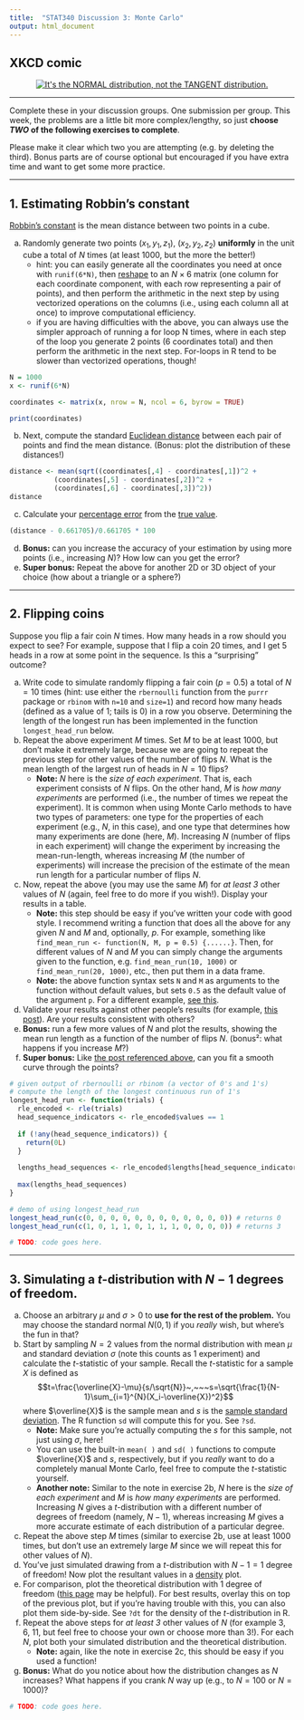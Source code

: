 ```yaml
---
title:  "STAT340 Discussion 3: Monte Carlo"
output: html_document
---
```


## XKCD comic

<center><a href="https://xkcd.com/2118/"><img id="comic" src="https://imgs.xkcd.com/comics/normal_distribution.png" title="It's the NORMAL distribution, not the TANGENT distribution."></a></center>

---

Complete these in your discussion groups. One submission per group.
This week, the problems are a little bit more complex/lengthy, so just **choose *TWO* of the following exercises to complete**.

Please make it clear which two you are attempting (e.g. by deleting the third). Bonus parts are of course optional but encouraged if you have extra time and want to get some more practice.

---

## 1. Estimating Robbin's constant

[Robbin's constant](https://mathworld.wolfram.com/CubeLinePicking.html) is the mean distance between two points in a cube.

a. Randomly generate two points $(x_1,y_1,z_1)$, $(x_2,y_2,z_2)$ **uniformly** in the unit cube a total of $N$ times (at least $1000$, but the more the better!)
      - hint: you can easily generate all the coordinates you need at once with `runif(6*N)`, then [reshape](https://stackoverflow.com/questions/17752830/r-reshape-a-vector-into-multiple-columns) to an $N\times 6$ matrix (one column for each coordinate component, with each row representing a pair of points), and then perform the arithmetic in the next step by using vectorized operations on the columns (i.e., using each column all at once) to improve computational efficiency.
      - if you are having difficulties with the above, you can always use the simpler approach of running a for loop N times, where in each step of the loop you generate 2 points (6 coordinates total) and then perform the arithmetic in the next step. For-loops in R tend to be slower than vectorized operations, though!
      
```r
N = 1000
x <- runif(6*N)

coordinates <- matrix(x, nrow = N, ncol = 6, byrow = TRUE)

print(coordinates)
```
      
b. Next, compute the standard [Euclidean distance](https://en.wikipedia.org/wiki/Euclidean_distance#Higher_dimensions) between each pair of points and find the mean distance. (Bonus: plot the distribution of these distances!)

```r
distance <- mean(sqrt((coordinates[,4] - coordinates[,1])^2 + 
           (coordinates[,5] - coordinates[,2])^2 + 
           (coordinates[,6] - coordinates[,3])^2))
distance
```

c. Calculate your [percentage error](https://www.mathsisfun.com/numbers/percentage-error.html) from the [true value](https://stat.ethz.ch/R-manual/R-devel/library/base/html/Constants.html).

```r
(distance - 0.661705)/0.661705 * 100
```

d. __Bonus:__ can you increase the accuracy of your estimation by using more points (i.e., increasing $N$)? How low can you get the error?
e. __Super bonus:__ Repeat the above for another 2D or 3D object of your choice (how about a triangle or a sphere?)

---

## 2. Flipping coins

Suppose you flip a fair coin $N$ times. How many heads in a row should you expect to see? For example, suppose that I flip a coin 20 times, and I get 5 heads in a row at some point in the sequence. Is this a "surprising" outcome?

   a. Write code to simulate randomly flipping a fair coin ($p=0.5$) a total of $N=10$ times (hint: use either the `rbernoulli` function from the `purrr` package or `rbinom` with `n=10` and `size=1`) and record how many heads (defined as a value of $1$; tails is $0$) in a row you observe. Determining the length of the longest run has been implemented in the function `longest_head_run` below.
   b. Repeat the above experiment $M$ times. Set $M$ to be at least $1000$, but don't make it extremely large, because we are going to repeat the previous step for other values of the number of flips $N$. What is the mean length of the largest run of heads in $N=10$ flips?
      - __Note:__ $N$ here is the *size of each experiment*. That is, each experiment consists of $N$ flips. On the other hand, $M$ is *how many experiments* are performed (i.e., the number of times we repeat the experiment). It is common when using Monte Carlo methods to have two types of parameters: one type for the properties of each experiment (e.g., $N$, in this case), and one type that determines how many experiments are done (here, $M$). Increasing $N$ (number of flips in each experiment) will change the experiment by increasing the mean-run-length, whereas increasing $M$ (the number of experiments) will increase the precision of the estimate of the mean run length for a particular number of flips $N$.
   c. Now, repeat the above (you may use the same $M$) for *at least 3* other values of $N$ (again, feel free to do more if you wish!). Display your results in a table.
      - __Note:__ this step should be easy if you've written your code with good style. I recommend writing a function that does all the above for any given $N$ and $M$ and, optionally, $p$. For example, something like  `find_mean_run <- function(N, M, p = 0.5) {......}`. Then, for different values of $N$ and $M$ you can simply change the arguments given to the function, e.g. `find_mean_run(10, 1000)` or `find_mean_run(20, 1000)`, etc., then put them in a data frame.
      - __Note:__ the above function syntax sets `N` and `M` as arguments to the function without default values, but sets `0.5` as the default value of the argument `p`. For a different example, [see this](https://www.javatpoint.com/r-function-default-arguments).
   d. Validate your results against other people's results (for example, [this post](https://math.stackexchange.com/a/1409539)). Are your results consistent with others?
   e. __Bonus:__ run a few more values of $N$ and plot the results, showing the mean run length as a function of the number of flips $N$. (bonus²: what happens if you increase $M$?)
   f. __Super bonus:__ Like [the post referenced above](https://math.stackexchange.com/questions/1409372/what-is-the-expected-length-of-the-largest-run-of-heads-if-we-make-1-000-flips/1409539#1409539), can you fit a smooth curve through the points?

```r
# given output of rbernoulli or rbinom (a vector of 0's and 1's)
# compute the length of the longest continuous run of 1's
longest_head_run <- function(trials) {
  rle_encoded <- rle(trials)
  head_sequence_indicators <- rle_encoded$values == 1
  
  if (!any(head_sequence_indicators)) {
    return(0L)
  }
  
  lengths_head_sequences <- rle_encoded$lengths[head_sequence_indicators]
  
  max(lengths_head_sequences)
}

# demo of using longest_head_run
longest_head_run(c(0, 0, 0, 0, 0, 0, 0, 0, 0, 0, 0, 0)) # returns 0
longest_head_run(c(1, 0, 1, 1, 0, 1, 1, 1, 0, 0, 0, 0)) # returns 3
```

```r
# TODO: code goes here.
```

---

## 3. Simulating a $t$-distribution with $N-1$ degrees of freedom.

a. Choose an arbitrary $\mu$ and $\sigma>0$ to __use for the rest of the problem.__ You may choose the standard normal $N(0,1)$ if you *really* wish, but where's the fun in that?
b. Start by sampling $N=2$ values from the normal distribution with mean $\mu$ and standard deviation $\sigma$ (note this counts as $1$ experiment) and calculate the $t$-statistic of your sample. Recall the $t$-statistic for a sample $X$ is defined as
   $$t=\frac{\overline{X}-\mu}{s/\sqrt{N}}~,~~~s=\sqrt{\frac{1}{N-1}\sum_{i=1}^{N}(X_i-\overline{X})^2}$$ where $\overline{X}$ is the sample mean and $s$ is the [sample standard deviation](https://www.khanacademy.org/math/statistics-probability/summarizing-quantitative-data/variance-standard-deviation-sample/a/population-and-sample-standard-deviation-review). The R function `sd` will compute this for you. See `?sd`.
      - __Note:__ Make sure you're actually computing the $s$ for this sample, not just using $\sigma$, here!
      - You can use the built-in `mean( )` and `sd( )` functions to compute $\overline{X}$ and $s$, respectively, but if you _really_ want to do a completely manual Monte Carlo, feel free to compute the $t$-statistic yourself.
      - __Another note:__ Similar to the note in exercise 2b, $N$ here is the *size of each experiment* and $M$ is *how many experiments* are performed. Increasing $N$ gives a $t$-distribution with a different number of degrees of freedom (namely, $N-1$), whereas increasing $M$ gives a more accurate estimate of each distribution of a particular degree.
c. Repeat the above step $M$ times (similar to exercise 2b, use at least $1000$ times, but don't use an extremely large $M$ since we will repeat this for other values of $N$).
d. You've just simulated drawing from a $t$-distribution with $N-1=1$ degree of freedom! Now plot the resultant values in a [density](https://www.r-graph-gallery.com/21-distribution-plot-using-ggplot2) plot.
e. For comparison, plot the theoretical distribution with $1$ degree of freedom ([this page](https://t-redactyl.io/blog/2016/03/creating-plots-in-r-using-ggplot2-part-9-function-plots.html) may be helpful). For best results, overlay this on top of the previous plot, but if you're having trouble with this, you can also plot them side-by-side. See `?dt` for the density of the $t$-distribution in R.
f. Repeat the above steps for *at least 3* other values of $N$ (for example 3, 6, 11, but feel free to choose your own or choose more than 3!). For each $N$, plot both your simulated distribution and the theoretical distribution.
      - __Note:__ again, like the note in exercise 2c, this should be easy if you used a function!
g. __Bonus:__ What do you notice about how the distribution changes as $N$ increases? What happens if you crank $N$ way up (e.g., to $N=100$ or $N=1000$)?

```r
# TODO: code goes here.
```
